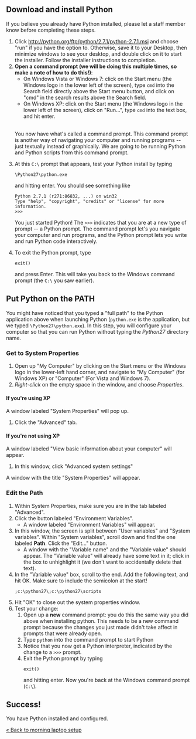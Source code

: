 == Download and install Python ==

If you believe you already have Python installed, please let a staff member know before completing these steps.

<ol>
<li>Click http://python.org/ftp/python/2.7.1/python-2.7.1.msi and choose "run" if you have the option to. Otherwise, save it to your Desktop, then minimize windows to see your desktop, and double click on it to start the installer. Follow the installer instructions to completion.</li>
<li><b>Open a command prompt (we will be doing this multiple times, so make a note of how to do this!)</b>:
* On Windows Vista or Windows 7: click on the Start menu (the Windows logo in the lower left of the screen), type <code>cmd</code> into the Search field directly above the Start menu button, and click on "cmd" in the search results above the Search field.
* On Windows XP: click on the Start menu (the Windows logo in the lower left of the screen), click on "Run...", type <code>cmd</code> into the text box, and hit enter.
<br />
You now have what's called a command prompt. This command prompt is another way of navigating your computer and running programs -- just textually instead of graphically. We are going to be running Python and Python scripts from this command prompt.
</li>
<li>At this <code>C:\</code> prompt that appears, test your Python install by typing

<pre>
\Python27\python.exe
</pre>

and hitting enter. You should see something like
<pre>
Python 2.7.1 (r271:86832, ...) on win32
Type "help", "copyright", "credits" or "license" for more information.
>>>
</pre>

You just started Python! The <code>>>></code> indicates that you are at a new type of prompt -- a Python prompt. The command prompt let's you navigate your computer and run programs, and the Python prompt lets you write and run Python code interactively.

</li>
<li>To exit the Python prompt, type

<pre>
exit()
</pre>

and press Enter. This will take you back to the Windows command prompt (the <code>C:\</code> you saw earlier).</li>
</ol>

== Put Python on the PATH ==

You might have noticed that you typed a "full path" to the Python application above when launching Python (<code>python.exe</code> is the application, but we typed <code>\Python27\python.exe</code>). In this step, you will configure your computer so that you can run Python without typing the ''Python27'' directory name.

=== Get to System Properties ===

# Open up "My Computer"  by clicking on the Start menu or the Windows logo in the lower-left hand corner, and navigate to "My Computer" (for Windows XP) or "Computer" (For Vista and Windows 7).
# ''Right-click'' on the empty space in the window, and choose ''Properties''.

==== If you're using XP ====

A window labeled "System Properties" will pop up.

# Click the "Advanced" tab.

==== If you're not using XP ====
A window labeled "View basic information about your computer" will appear.

# In this window, click "Advanced system settings"

A window with the title "System Properties" will appear.

=== Edit the Path ===

# Within System Properties, make sure you are in the tab labeled "Advanced".
# Click the button labeled "Environment Variables".
#* A window labeled "Environment Variables" will appear.
# In this window, the screen is split between "User variables" and "System variables". Within "System variables", scroll down and find the one labeled '''Path'''. Click the "Edit..." button.
#* A window with the "Variable name" and the "Variable value" should appear. The "Variable value" will already have some text in it; click in the box to unhighlight it (we don't want to accidentally delete that text).
# In the "Variable value" box, scroll to the end. Add the following text, and hit OK. Make sure to include the semicolon at the start! <pre>;c:\python27\;c:\python27\scripts</pre>
# Hit "OK" to close out the system properties window.
# Test your change:
## Open up a <b>new</b> command prompt: you do this the same way you did above when installing python. This needs to be a new command prompt because the changes you just made didn't take affect in prompts that were already open.
## Type <code>python</code> into the command prompt to start Python
## Notice that you now get a Python interpreter, indicated by the change to a <code>>>></code> prompt.
## Exit the Python prompt by typing <pre>exit()</pre> and hitting enter. Now you're back at the Windows command prompt (<code>C:\</code>).

== Success! ==

You have Python installed and configured.

[[Morning laptop setup|&laquo; Back to morning laptop setup]]

